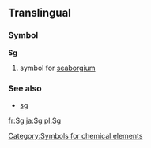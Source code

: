 ==Translingual==
===Symbol===
'''Sg'''
#{{chemistry}} symbol for [[seaborgium]]
===See also===
*[[sg]]
[[Category:Symbols for chemical elements]]

[[fr:Sg]]
[[ja:Sg]]
[[pl:Sg]]